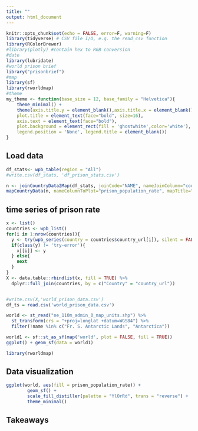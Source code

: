 ```yaml
---
title: ""
output: html_document
---
```


```r
knitr::opts_chunk$set(echo = FALSE, error=F, warning=F)
library(tidyverse) # CSV file I/O, e.g. the read_csv function
library(RColorBrewer)
#library(plotly) #contain hex to RGB conversion
#date
library(lubridate)
#world prison brief
library("prisonbrief")
#map
library(sf)
library(rworldmap)
#theme
my_theme <- function(base_size = 12, base_family = "Helvetica"){
    theme_minimal() +
    theme(axis.title.y = element_blank(),axis.title.x = element_blank(),
    plot.title = element_text(face="bold", size=16),
    axis.text = element_text(face="bold"),
    plot.background = element_rect(fill = 'ghostwhite',color='white'),
    legend.position = 'None', legend.title = element_blank())
}

```

## Load data

```r
df_stats<- wpb_table(region = "All")
#write.csv(df_stats, 'df_prison_stats.csv')
```


```r
n <- joinCountryData2Map(df_stats, joinCode="NAME", nameJoinColumn="country")
mapCountryData(n, nameColumnToPlot="prison_population_rate", mapTitle="World")
```

## time series of prison rate
```r
x <- list()
countries <- wpb_list()
for(i in 1:nrow(countries)){
  y <- try(wpb_series(country = countries$country_url[i]), silent = FALSE)
  if(class(y) != 'try-error'){
    x[[i]] <- y
  } else{
    next
  }
}
X <- data.table::rbindlist(x, fill = TRUE) %>%
  dplyr::full_join(countries, by = c("Country" = "country_url"))


#write.csv(X,'world_prison_data.csv')
df_ts = read.csv('world_prison_data.csv')

```



```r
world <- st_read("ne_110m_admin_0_map_units.shp") %>% 
  st_transform(crs = "+proj=longlat +datum=WGS84") %>% 
  filter(!name %in% c("Fr. S. Antarctic Lands", "Antarctica"))

```

```r
world1 <- sf::st_as_sf(map('world', plot = FALSE, fill = TRUE))
ggplot() + geom_sf(data = world1)
```
```r
library(rworldmap)
```



## Data visualization
```r
ggplot(world, aes(fill = prison_population_rate)) +
        geom_sf() +
        scale_fill_distiller(palette = "YlOrRd", trans = "reverse") +
        theme_minimal()
```


## Takeaways